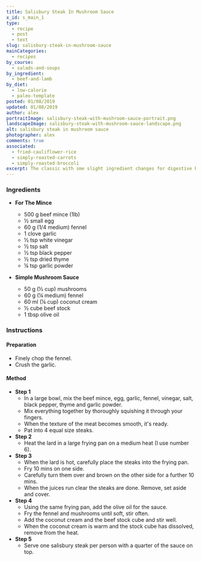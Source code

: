 ```yaml
---
title: Salisbury Steak In Mushroom Sauce
x_id: s_main_1
type:
  - recipe
  - post
  - text
slug: salisbury-steak-in-mushroom-sauce
mainCategories: 
  - recipes
by_course:
  - salads-and-soups
by_ingredient:
  - beef-and-lamb
by_diet:
  - low-calorie
  - paleo-template
posted: 01/08/2019
updated: 01/08/2019
author: alex
portraitImage: salisbury-steak-with-mushroom-sauce-portrait.png
landscapeImage: salisbury-steak-with-mushroom-sauce-landscape.png
alt: salisbury steak in mushroom sauce
photographer: alex
comments: true
associated: 
  - fried-cauliflower-rice
  - simply-roasted-carrots
  - simply-roasted-broccoli
excerpt: The classic with sme slight ingredient changes for digestive health.
---
```


<Ingredients>

### Ingredients

  - **For The Mince**
    - 500 g beef mince (1lb)
    - ½ small egg
    - 60 g (1/4 medium) fennel
    - 1 clove garlic
    - ½ tsp white vinegar
    - ½ tsp salt
    - ½ tsp black pepper
    - ½ tsp dried thyme
    - ¼ tsp garlic powder

  - **Simple Mushroom Sauce**
    - 50 g (½ cup) mushrooms
    - 60 g (¼ medium) fennel
    - 60 ml (¼ cup) coconut cream 
    - ½ cube beef stock
    - 1 tbsp olive oil

</Ingredients>

<Instructions>

### Instructions

#### Preparation

  - Finely chop the fennel.
  - Crush the garlic.

#### Method

  - **Step 1**
    - In a large bowl, mix the beef mince, egg, garlic, fennel, vinegar, salt, black pepper, thyme and garlic powder. 
    - Mix everything together by thoroughly squishing it through your fingers.
    - When the texture of the meat becomes smooth, it's ready.
    - Pat into 4 equal size steaks.
  - **Step 2**
    - Heat the lard in a large frying pan on a medium heat (I use number 6).
  - **Step 3**
    - When the lard is hot, carefully place the steaks into the frying pan. 
    - Fry 10 mins on one side. 
    - Carefully turn them over and brown on the other side for a further 10 mins.
    - When the juices run clear the steaks are done. Remove, set aside and cover.
  - **Step 4**
    - Using the same frying pan, add the olive oil for the sauce.
    - Fry the fennel and mushrooms until soft, stir often.
    - Add the coconut cream and the beef stock cube and stir well.
    - When the coconut cream is warm and the stock cube has dissolved, remove from the heat.
  - **Step 5**
    - Serve one salisbury steak per person with a quarter of the sauce on top.

</Instructions>


